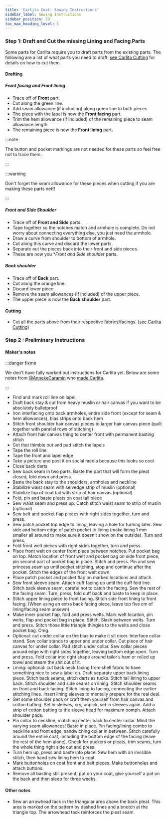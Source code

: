 ```yaml
---
title: 'Carlita Coat: Sewing Instructions'
sidebar_label: Sewing Instructions
sidebar_position: 20
toc_max_heading_level: 5
---
```


### Step 1: Draft and Cut the missing Lining and Facing Parts

Some parts for Carlita require you to draft parts from the existing parts. The following are a list of what parts you need to draft, [see Carlita Cutting](/docs/designs/carlita#cutting) for details on how to cut them.

#### Drafting

##### Front facing and Front lining

- Trace off of **Front** part.
- Cut along the green line.
- Add seam allowance (if including) along green line to both pieces
- The piece with the lapel is now the **Front facing** part.
- Trim the hem allowance (if included) of the remaining piece to seam allowance length
- The remaining piece is now the **Front lining** part.

:::note

The button and pocket markings are not needed for these parts so feel free not to trace them.

:::

:::warning

Don't forget the seam allowance for these pieces when cutting if you are making these parts nett!

:::

##### Front and Side Shoulder

- Trace off of **Front and Side** parts.
- Tape together so the notches match and armhole is complete. Do not worry about connecting everything else, you just need the armhole.
- Draw a curve from shoulder to bottom of armhole.
- Cut along this curve and discard the lower parts.
- Separate out the pieces back into their front and side pieces.
- These are now you \*_Front and Side shoulder_ parts.

##### Back shoulder

- Trace off of **Back** part.
- Cut along the orange line.
- Discard lower piece.
- Remove the seam allowances (if included) of the upper piece.
- The upper piece is now the **Back shoulder** part.

#### Cutting

- Cut all the parts above from their respective fabrics/facings. ([see Carlita Cutting](/docs/designs/carlita#cutting))

### Step 2 : Preliminary Instructions

#### Maker's notes

:::danger fixme

We don't have fully worked out instructions for Carlita yet.
Below are some notes from [@AnnekeCaramin](https://freesewing.org/users/AnnekeCaramin) who
[made Carlita](http://www.annekecaramin.com/2018/02/this-is-one-of-those-origin-superhero.html).

:::

- Find and mark roll line on lapel,
- Draft back stay & cut from heavy muslin or hair canvas if you want to be absolutely bulletproof
- Iron interfacing onto back armholes, entire side front (except for seam & hem allowances), bias strips onto back hem
- Stitch front shoulder hair canvas pieces to larger hair canvas piece (quilt together with parallel rows of stitching)
- Attach front hair canvas thing to center front with permanent basting stitch
- Get that thimble out and pad stitch the lapels
- Tape the roll line
- Tape the front and lapel edge
- Take a picture and post it on social media because this looks so cool
- Close back darts
- Sew back seam in two parts. Baste the part that will form the pleat closed, fold down and press.
- Baste the back stay to the shoulders, armholes and neckline
- Stabilize waist seam with selvedge strip of muslin (optional)
- Stabilize top of coat tail with strip of hair canvas (optional)
- Fold, pin and baste pleats on coat tail piece
- Sew waist seam and press up. Catch stitch waist seam to strip of muslin (optional)
- Sew belt and pocket flap pieces with right sides together, turn and press.
- Sew patch pocket top edge to lining, leaving a hole for turning later. Sew side and bottom edge of patch pocket to lining (make lining 1 mm smaller all around to make sure it doesn’t show on the outside). Turn and press.
- Fold front welt pieces with right sides together, turn and press.
- Place front welt on center front piece between notches. Put pocket bag on top. Match location of front welt and pocket bag on side front piece, pin second part of pocket bag in place. Stitch and press. Pin and sew princess seam up until pocket stitching, stop and continue after the pocket. Stitch the edges of the front welt down.
- Place patch pocket and pocket flap on marked locations and attach.
- Sew front sleeve seam. Attach cuff facing up until the cuff fold line. Stitch back sleeve seam, careful not to catch the facing. Sew the rest of the facing seam. Turn, press, fold cuff back and baste to keep in place.
- Stitch upper lining piece to front facing. Stitch side front lining to front facing. (When using an extra back facing piece, leave top five cm of lining/facing seam unsewn)
- Make inner pocket flap, fold and press welts. Mark welt location, pin welts, flap and pocket bag in place. Stitch. Slash between welts. Turn and press. Stitch those little triangle thingies to the welts and close pocket bag. Omg.
- Optional: cut under collar on the bias to make it sit nicer. Interface collar stand. Sew collar stands to upper and under collar. Cut piece of hair canvas for under collar. Pad stitch under collar. Sew collar pieces around edge with right sides together, leaving bottom edge open. Turn and press. Fold collar into right shape around tailor’s ham or rolled up towel and steam the shit out of it.
- Lining: optional: cut back neck facing from shell fabric to have something nice to sew a label on. Draft separate upper back lining piece. Stitch back seams, stitch darts as tucks. Stitch tail lining to upper back. Stitch shoulder and side seams on lining. Stitch shoulder seams on front and back facing. Stitch lining to facing, connecting the earlier stitching lines. Insert lining sleeves to mentally prepare for the real deal.
- Get some shoulder pads or craft them yourself from hair canvas and cotton batting. Set in sleeves, cry, unpick, set in sleeves again. Add a strip of cotton batting to the sleeve head for maximum oomph. Attach shoulder pads.
- Pin collar to neckline, matching center back to center collar. Mind the varying seam allowances! Baste in place. Pin facing/lining combo to neckline and front edge, sandwiching collar in between. Stitch carefully around the entire coat, including the bottom edge of the facing (leave the rest of the hem alone). Check for puckers or pleats, trim seams, turn the whole thing right side out and press.
- Turn hem up, press and baste into place. Sew hem with an invisible stitch, then hand sew lining hem to coat.
- Mark buttonholes on coat front and belt pieces. Make buttonholes and attach buttons.
- Remove all basting still present, put on your coat, give yourself a pat on the back and then sleep for three weeks.

#### Other notes

- Sew an arrowhead tack in the triangular area above the back pleat.
  This area is marked on the pattern by dashed lines and a bnotch at the
  triangle top.
  The arrowhead tack reinforces the pleat seam.
